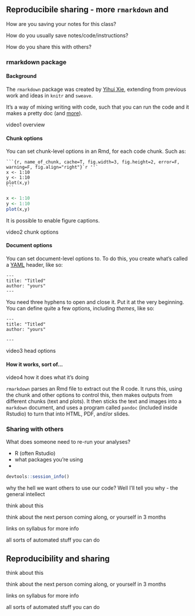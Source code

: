 ## Reproducibile sharing - more `rmarkdown` and 

How are you saving your notes for this class?
<!-- rmd you better be... -->

How do you usually save notes/code/instructions?

How do you share this with others?

### rmarkdown package {.tabset}

#### Background

The `rmarkdown` package was created by
[Yihui Xie](https://www.rstudio.com/speakers/yihui-xie/),
extending from previous work and ideas in 
`knitr` and `sweave`.

It's a way of mixing writing with code, such that
you can run the code and it makes a pretty doc
(and [more](https://rmarkdown.rstudio.com/gallery.html)).

video1 overview
<!-- 
motivation / ie what it do
video1 background / broad context
yihui xie - grad student, wrote a bunch of packages, now works at Rstudio (pattern here…)
sweave -> knitr -> rmarkdown
how I’ve used it, how you could use it
-->

#### Chunk options

You can set chunk-level options in an Rmd, for
each code chunk. Such as:

````
```{r, name_of_chunk, cache=T, fig.width=3, fig.height=2, error=F, warning=F, fig.align="right"}`r ''`
x <- 1:10
y <- 1:10
plot(x,y)
```
````


```r
x <- 1:10
y <- 1:10
plot(x,y)
```

It is possible to enable figure captions.

video2 chunk options
<!--
how to cache=T
how to hide warnings/errors
how to change figure sizes
fig.align=”right”
-->

#### Document options

You can set document-level options to. To do this,
you create what's called a 
[YAML](yaml.org) header, like so:

````
---
title: "Titled"
author: "yours"
---
````

You need three hyphens to open and close it.
Put it at the very beginning. You can define
quite a few options, including *themes*,
like so:


````
---
title: "Titled"
author: "yours"

---
````

video3 head options 
<!--title
authors
date, Sys.date
format …. slides !
*** themes **** &&%
-->

#### How it works, sort of... 

video4 how it does what it’s doing
<!--what it’s doing behind the scenes - a diagram ( on paper )
code gets pulled out and run, top to bottom
-->

`rmarkdown` parses an Rmd file to extract out
the R code. It runs this, using the chunk and
other options to control this, then makes outputs
from different chunks (text and plots).
It then sticks the text and images into a
`markdown` document, and uses a program called
`pandoc` (included inside Rstudio) to turn that
into HTML, PDF, and/or slides.

### {-}

### Sharing with others

What does someone need to re-run your analyses?

<!-- R, Rstudio, packages, scripts -->

- R (often Rstudio)
- what packages you're using
- 

```r
devtools::session_info()
```

why the hell we want others to use our code?
Well I'll tell you why - the general intellect

think about this

think about the next person coming along, or yourself in 3 months

links on syllabus for more info

all sorts of automated stuff you can do




## Reproducibility and sharing

think about this

think about the next person coming along, or yourself in 3 months

links on syllabus for more info

all sorts of automated stuff you can do



